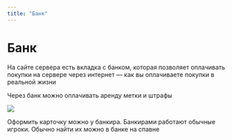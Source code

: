 ```yaml
---
title: "Банк"
---
```


# Банк

На сайте сервера есть вкладка с банком, которая позволяет оплачивать покупки на сервере через интернет — как вы оплачиваете покупки в реальной жизни 

Через банк можно оплачивать аренду метки и штрафы

![](/assets/features/bank/bank.gif)

Оформить карточку можно у банкира. Банкирами работают обычные игроки. Обычно найти их можно в банке на спавне